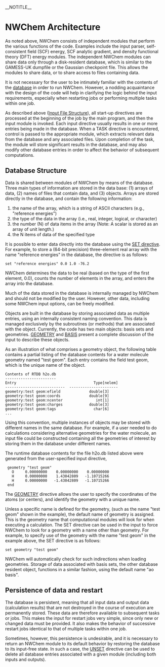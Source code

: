 __NOTITLE__
=NWChem Architecture=

As noted above, NWChem consists of independent modules that perform the various functions of the code. Examples include the input parser, self-consistent field (SCF) energy, SCF analytic gradient, and density functional theory (DFT) energy modules. The independent NWChem modules can share data only through a disk-resident database, which is similar to the GAMESS-UK dumpfile or the Gaussian checkpoint file. This allows the modules to share data, or to share access to files containing data.

It is not necessary for the user to be intimately familiar with the contents of the [[#Database Structure|database]] in order to run NWChem. However, a nodding acquaintance with the design of the code will help in clarifying the logic behind the input requirements, especially when restarting jobs or performing multiple tasks within one job. 

As described above ([[#Input File Structure|Input File Structure]]), all start-up directives are processed at the beginning of the job by the main program, and then the input module is invoked. Each input directive usually results in one or more entries being made in the database. When a TASK directive is encountered, control is passed to the appropriate module, which extracts relevant data from the database and any associated files. Upon completion of the task, the module will store significant results in the database, and may also modify other database entries in order to affect the behavior of subsequent computations.

==Database Structure==

Data is shared between modules of NWChem by means of the database. Three main types of information are stored in the data base: (1)
arrays of data, (2) names of files that contain data, and (3) objects. Arrays are stored directly in the database, and contain the following information:
#the name of the array, which is a string of ASCII characters (e.g., "reference energies")
#the type of the data in the array (i.e., real, integer, logical, or character)
#the number (N) of data items in the array (Note: A scalar is stored as an array of unit length.)
#the N items of data of the specified type

It is possible to enter data directly into the database using the [[SET|SET directive]]. For example, to store a (64-bit precision) three-element real array with the name "reference energies" in the database, the directive is as follows:

 set "reference energies" 0.0 1.0 -76.2

NWChem determines the data to be real (based on the type of the first element, 0.0), counts the number of elements in the array, and enters the array into the database.

Much of the data stored in the database is internally managed by NWChem and should not be modified by the user. However, other data,
including some NWChem input options, can be freely modified.

Objects are built in the database by storing associated data as multiple entries, using an internally consistent naming convention.
This data is managed exclusively by the subroutines (or methods) that are associated with the object. Currently, the code has two main objects: basis sets and geometries. [[Geometry|GEOMETRY]] and [[Basis|BASIS]] present a complete discussion of the input to describe these objects.

As an illustration of what comprises a geometry object, the following table contains a partial listing of the database contents for a water molecule geometry named "test geom". Each entry contains the field test geom, which is the unique name of the object.

 Contents of RTDB h2o.db
 -----------------------
 Entry                                   Type[nelem]
 ---------------------------  ----------------------
 geometry:test geom:efield             double[3]    
 geometry:test geom:coords             double[9]    
 geometry:test geom:ncenter               int[1]    
 geometry:test geom:charges            double[3]    
 geometry:test geom:tags                 char[6]
 ...

Using this convention, multiple instances of objects may be stored with different names in the same database. For example, if a user
needed to do calculations considering alternative geometries for the water molecule, an input file could be constructed containing all the geometries of interest by storing them in the database under different
names.

The runtime database contents for the file h2o.db listed above were generated from the user-specified input directive,

  geometry "test geom"
    O     0.00000000    0.00000000    0.00000000
    H     0.00000000    1.43042809   -1.10715266
    H     0.00000000   -1.43042809   -1.10715266
  end

The [[Geometry|GEOMETRY]] directive allows the user to specify the coordinates of the atoms (or centers), and identify the geometry with a unique name. 

Unless a specific name is defined for the geometry, (such as the name "test geom" shown in the example), the default name of
geometry is assigned. This is the geometry name that computational modules will look for when executing a calculation. The SET directive can be used in the input to force NWChem to look for a geometry with a name other than geometry. For example, to specify use of the geometry with the name "test geom" in the example above, the SET directive is as follows:

 set geometry "test geom"

NWChem will automatically check for such indirections when loading geometries. Storage of data associated with basis sets, the other
database resident object, functions in a similar fashion, using the default name "ao basis".

==Persistence of data and restart==

The database is persistent, meaning that all input data and output data (calculation results) that are not destroyed in the course of execution are permanently stored. These data are therefore available to subsequent tasks or jobs. This makes the input for restart jobs very simple, since only new or changed data must be provided. It also makes the behavior of successive restart jobs identical to that of multiple tasks within one job.

Sometimes, however, this persistence is undesirable, and it is necessary to return an NWChem module to its default behavior by
restoring the database to its input-free state. In such a case, the [[UNSET|UNSET]] directive can be used to
delete all database entries associated with a given module (including both inputs and outputs).

